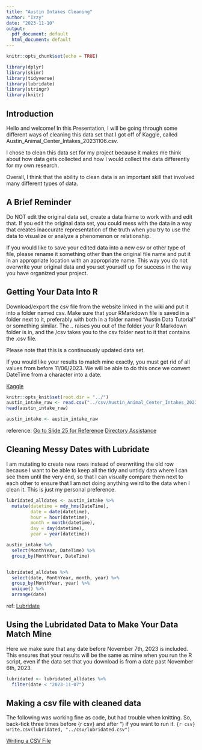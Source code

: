 ```yaml
---
title: "Austin Intakes Cleaning"
author: "Izzy"
date: "2023-11-10"
output:
  pdf_document: default
  html_document: default
---
```


```r
knitr::opts_chunk$set(echo = TRUE)
```

```r
library(dplyr)
library(skimr)
library(tidyverse)
library(lubridate)
library(stringr)
library(knitr)
```

## Introduction

Hello and welcome! In this Presentation, I will be going through some different
ways of cleaning this data set that I got off of Kaggle, called 
Austin_Animal_Center_Intakes_20231106.csv. 

I chose to clean this data set for my project because it makes me think about 
how data gets collected and how I would collect the data differently for my own 
research.

Overall, I think that the ability to clean data is an important skill that
involved many different types of data. 

## A Brief Reminder

Do NOT edit the original data set, create a data frame to work with and edit 
that. If you edit the original data set, you could mess with the data in a way
that creates inaccurate representation of the truth when you try to use the data
to visualize or analyze a phenomenon or relationship.

If you would like to save your edited data into a new csv or other type of file,
please rename it something other than the original file name and put it in an 
appropriate location with an appropriate name. This way you do not overwrite
your original data and you set yourself up for success in the way you have 
organized your project.

## Getting Your Data Into R

Download/export the csv file from the website linked in the wiki and put it into
a folder named csv. Make sure that your RMarkdown file is saved in a folder 
next to it, preferably with both in a folder named "Austin Data Tutorial" or
something similar. The .. raises you out of the folder your R Markdown folder is
in, and the /csv takes you to the csv folder next to it that contains the .csv 
file.

Please note that this is a continuously updated data set. 

If you would like your results to match mine exactly, you must get rid of all 
values from before 11/06/2023. We will be able to do this once we convert 
DateTime from a character into a date.

[Kaggle](https://www.kaggle.com/datasets/aaronschlegel/austin-animal-center-shelter-intakes-and-outcomes)

```r
knitr::opts_knit$set(root.dir = "../")
austin_intake_raw <- read.csv("../csv/Austin_Animal_Center_Intakes_20231106.csv")
head(austin_intake_raw)

austin_intake <- austin_intake_raw
```

reference: [Go to Slide 25 for Reference](https://www.kirenz.com/slides/xaringan-demo-slides#30)
[Directory Assistance](https://martinctc.github.io/blog/rstudio-projects-and-working-directories-a-beginner%27s-guide/)

## Cleaning Messy Dates with Lubridate

I am mutating to create new rows instead of overwriting the old row because I 
want to be able to keep all the tidy and untidy data where I can see them until 
the very end, so that I can visually compare them next to each other to ensure 
that I am not doing anything weird to the data when I clean it. This is just
my personal preference.

```r
lubridated_alldates <- austin_intake %>% 
  mutate(datetime = mdy_hms(DateTime),
         date = date(datetime),
         hour = hour(datetime),
         month = month(datetime),
         day = day(datetime),
         year = year(datetime))

austin_intake %>% 
  select(MonthYear, DateTime) %>% 
  group_by(MonthYear, DateTime) 


lubridated_alldates %>% 
  select(date, MonthYear, month, year) %>% 
  group_by(MonthYear, year) %>% 
  unique() %>% 
  arrange(date)
```

ref: [Lubridate](https://evoldyn.gitlab.io/evomics-2018/ref-sheets/R_lubridate.pdf)

## Using the Lubridated Data to Make Your Data Match Mine

Here we make sure that any date before November 7th, 2023 is included. This 
ensures that your results will be the same as mine when you run the R script,
even if the data set that you download is from a date past November 6th, 2023.

```r
lubridated <- lubridated_alldates %>% 
  filter(date < "2023-11-07")
```

## Making a csv file with cleaned data

 The following was working fine as code, but had trouble when knitting. So,
 back-tick three times before {r csv} and after ") if you want to run it. 
`{r csv}
 write.csv(lubridated, "../csv/lubridated.csv")`


[Writing a CSV File](https://datatofish.com/export-dataframe-to-csv-in-r/)

